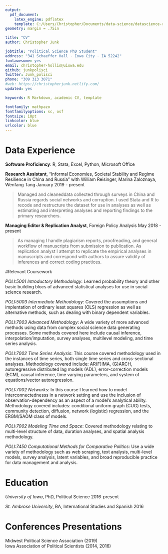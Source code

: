 ```yaml
---
output: 
  pdf_document:
    latex_engine: pdflatex
    template: C:/Users/Christopher/Documents/data-science/datascience-resume/christopherjunk-latex-cv.tex
geometry: margin = .75in

title: "CV"
author: Christopher Junk

jobtitle: "Political Science PhD Student"
address: "341 Schaeffer Hall · Iowa City · IA 52242"
fontawesome: yes
email: christopher-hollis@uiowa.edu
github: junkpolisci
twitter: Junk_polisci
phone: "309 313 3071"
#web: https://christopherjunk.netlify.com/
updated: yes

keywords: R Markdown, academic CV, template

fontfamily: mathpazo
fontfamilyoptions: sc, osf
fontsize: 10pt
linkcolor: blue
urlcolor: blue
---
```


# Data Experience

__Software Proficiency__: R, Stata, Excel, Python, Microsoft Office  


__Research Assistant__, "Informal Economies, Societal Stability and Regime Resilience in China and Russia" with William Reisinger, Marina Zaloznaya, Wenfang Tang  \hfill January 2019 - present

  >Managed and cleaneddata collected through surveys in China and Russia regards social networks and corruption. I used Stata and R to recode and restructure the dataset for use in analyses as well as estimating and interpreting analyses and reporting findings to the primary researchers.  

__Managing Editor & Replication Analyst__, Foreign Policy Analysis \hfill May 2018 - present  

>As managing I handle plagiarism reports, proofreading, and general workflow of manuscripts from submission to publication. As replication analyst I attempt to replicate the empirical analyses in manuscripts and correspond with authors to assure validity of inferences and correct coding practices.  

#Relevant Coursework

*POLI:5001	Introductory Methodology*: Learned probability theory and other basic building blocs of advanced statistical analyses for use in social science research.  

*POLI:5003	Intermediate Methodology*: Covered the assumptions and implentation of ordinary least squares (OLS) regression as well as alternative methods, such as dealing with binary dependent variables.  

*POLI:7003	Advanced Methodology*: A wide variety of more advanced methods using data from complex social science data generating processes. Some methods covered here include causal inference, interpolation/imputation, survey analyses, multilevel modeling, and time series analysis. 

*POLI:7002	Time Series Analysis*: This course covered methodology used in the instances of time series, both single time series and cross-sectional analyses. Methodology covered include: AR(F)IMA, (G)ARCH, autoregressive distributed lag models (ADL), error-correction models (ECM), causal inference, time varying parameters, and system of equations/vector autoregression. 

*POLI:7002	Networks*: In this course I learned how to model interconnectednesss in a network setting and use the inclusion of observation-dependency as an aspect of a model's analytical ability. Methodology covered includes: conditional uniform graph (CUG) tests, community detection, diffusion, network (logistic) regression, and the ERGM/SAOM class of models. 

*POLI:7002	Modeling Time and Space*: Covered methodology relating to multi-level structure of data, duration analyses, and spatial analysis methodology. 

*POLI:7450	Computational Methods for Comparative Politics*: Use a wide variety of methodology such as web scraping, text analysis, multi-level models, survey analysis, latent variables, and broad reproducible practice for data management and analysis.  

# Education

*University of Iowa*, PhD, Political Science \hfill 2016-present  

*St. Ambrose University*, BA, International Studies and Spanish \hfill 2016


# Conferences Presentations

Midwest Political Science Association (2019)  
Iowa Association of Political Scientists (2014, 2016)
